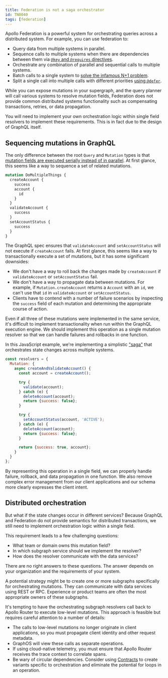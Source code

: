 ```yaml
---
title: Federation is not a saga orchestrator
id: TN0040
tags: [federation]
---
```


Apollo Federation is a powerful system for orchestrating queries across a distributed system. For example, you can use federation to:

- Query data from multiple systems in parallel.
- Sequence calls to multiple systems when there are dependencies between them via [`@key` and `@requires` directives](/federation/entities-advanced).
- Orchestrate any combination of parallel and sequential calls to multiple systems.
- Batch calls to a single system to [solve the infamous N+1 problem](/technotes/TN0019-federation-n-plus-1/).
- Split a single call into multiple calls with different priorities [using `@defer`](/router/executing-operations/defer-support/).

While you can expose mutations in your supergraph, and the query planner will call various systems to resolve mutation fields, Federation does not provide common distributed systems functionality such as compensating transactions, retries, or data propagation.

You will need to implement your own orchestration logic within single field resolvers to implement these requirements. This is in fact due to the design of GraphQL itself.

## Sequencing mutations in GraphQL

The only difference between the root `Query` and `Mutation` types is that [mutation fields are executed serially instead of in parallel](https://spec.graphql.org/October2021/#sec-Normal-and-Serial-Execution). At first glance, this seems like a way to sequence a set of related mutations.

```graphql
mutation DoMultipleThings {
  createAccount {
    success
    account {
      id
    }
  }
  validateAccount {
    success
  }
  setAccountStatus {
    success
  }
}
```

The GraphQL spec ensures that `validateAccount` and `setAccountStatus` will not execute if `createAccount` fails. At first glance, this seems like a way to transactionally execute a set of mutations, but it has some significant downsides:

- We don't have a way to roll back the changes made by `createAccount` if `validateAccount` or `setAccountStatus` fail.
- We don't have a way to propagate data between mutations. For example, if `Mutation.createAccount` returns a `Account` with an `id`, we can't use that `id` in `validateAccount` or `setAccountStatus`.
- Clients have to contend with a number of failure scenarios by inspecting the `success` field of each mutation and determining the appropriate course of action.

Even if all three of these mutations were implemented in the same service, it's difficult to implement transactionality when run within the GraphQL execution engine. We should implement this operation as a single mutation resolver so that we can handle failures and rollbacks in one function.

In this JavaScript example, we're implementing a simplistic ["saga"](https://microservices.io/patterns/data/saga.html) that orchestrates state changes across multiple systems.

```js
const resolvers = {
  Mutation: {
    async createAndValidateAccount() {
      const account = createAccount();

      try {
        validate(account);
      } catch (e) {
        deleteAccount(account);
        return {success: false};
      }

      try {
        setAccountStatus(account, 'ACTIVE');
      } catch (e) {
        deleteAccount(account);
        return {success: false};
      }

      return {success: true, account};
    }
  }
};
```

By representing this operation in a single field, we can properly handle failure, rollback, and data propagation in one function. We also remove complex error management from our client applications and our schema more clearly expresses the client intent.

## Distributed orchestration

But what if the state changes occur in different services? Because GraphQL and Federation do not provide semantics for distributed transactions, we still need to implement orchestration logic within a single field.

This requirement leads to a few challenging questions:

- What team or domain owns this mutation field?
- In which subgraph service should we implement the resolver?
- How does the resolver communicate with the data services?

There are no right answers to these questions. The answer depends on your organization and the requirements of your system.

A potential strategy might be to create one or more subgraphs specifically for orchestrating mutations. They can communicate with data services using REST or RPC. Experience or product teams are often the most appropriate owners of these subgraphs.

It's tempting to have the orchestrating subgraph resolvers call back to Apollo Router to execute low-level mutations. This approach is feasible but requires careful attention to a number of details:

- The calls to low-level mutations no longer originate in client applications, so you must propagate client identity and other request metadata.
- GraphOS will view these calls as separate operations.
- If using cloud-native telemetry, you must ensure that Apollo Router receives the trace context to correlate spans.
- Be wary of circular dependencies. Consider using [Contracts](/graphos/delivery/contracts/) to create variants specific to orchestration and eliminate the potential for loops in an operation.
